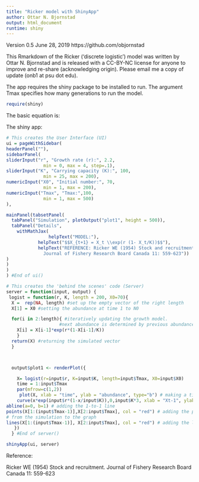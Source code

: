 ```yaml
---
title: "Ricker model with ShinyApp"
author: Ottar N. Bjornstad
output: html_document
runtime: shiny
---
```


Version 0.5 June 28, 2019
https://github.com/objornstad

This Rmarkdown of the Ricker ('discrete logistic') model was written by Ottar N. Bjornstad and is released with a CC-BY-NC license for anyone to improve and re-share (acknowledging origin). Please email me a copy of update (onb1 at psu dot edu).

The app requires the shiny package to be installed to run. The argument Tmax specifies how many generations to run the model.

```r
require(shiny)
```

The basic equation is:
\begin{align}
  X_{t+1} = X_t e^{(r (1 - X_t/K))}
\end{align}


The  shiny app:

```r
# This creates the User Interface (UI)
ui = pageWithSidebar(
headerPanel(""),
sidebarPanel(
sliderInput("r", "Growth rate (r):", 2.2,
              min = 0, max = 4, step=.1),
sliderInput("K", "Carrying capacity (K):", 100,
              min = 25, max = 200),
numericInput("X0", "Initial number:", 70,
              min = 1, max = 200),
numericInput("Tmax", "Tmax:",100,
              min = 1, max = 500)
),

mainPanel(tabsetPanel(
  tabPanel("Simulation", plotOutput("plot1", height = 500)),
  tabPanel("Details",
    withMathJax(
                helpText("MODEL:"),
            helpText("$$X_{t+1} = X_t \\exp(r (1- X_t/K))$$"),
            helpText("REFERENCE: Ricker WE (1954) Stock and recruitment. 
              Journal of Fishery Research Board Canada 11: 559-623"))
)
)
)
) #End of ui()

# This creates the 'behind the scenes' code (Server)
server = function(input, output) {
 logist = function(r, K, length = 200, X0=70){
  X =  rep(NA, length) #set up the empty vector of the right length
  X[1] = X0 #setting the abundance at time 1 to N0

  for(i in 2:length){ #iteratively updating the growth model.
                    #next abundance is determined by previous abundance
    X[i] = X[i-1]*exp(r*(1-X[i-1]/K))
    }
  return(X) #returning the simulated vector
  }



  output$plot1 <- renderPlot({

    X= logist(r=input$r, K=input$K, length=input$Tmax, X0=input$X0)
    time = 1:input$Tmax
    par(mfrow=c(1,2))
     plot(X, xlab = "time", ylab = "abundance", type="b") # making a time series plot
    curve(x*exp(input$r*(1-x/input$K)),0,input$K*3, xlab = "Xt-1", ylab = "Xt")
abline(a=0, b=1) # adding the 1-to-1 line
points(X[1:(input$Tmax-1)],X[2:input$Tmax], col = "red") # adding the points
# from the simulation to the graph
lines(X[1:(input$Tmax-1)], X[2:input$Tmax], col = "red") # adding the line to connect the points
   })
  } #End of server()

shinyApp(ui, server)
```

Reference:

Ricker WE (1954) Stock and recruitment. 
              Journal of Fishery Research Board Canada 11: 559-623

